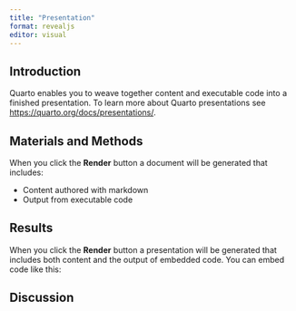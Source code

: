 ```yaml
---
title: "Presentation"
format: revealjs
editor: visual
---
```


## Introduction

Quarto enables you to weave together content and executable code into a finished presentation. To learn more about Quarto presentations see <https://quarto.org/docs/presentations/>.

## Materials and Methods

When you click the **Render** button a document will be generated that includes:

-   Content authored with markdown
-   Output from executable code

## Results

When you click the **Render** button a presentation will be generated that includes both content and the output of embedded code. You can embed code like this:

## Discussion
